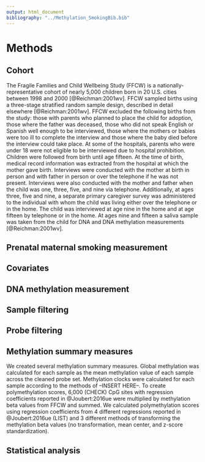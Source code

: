 ```yaml
---
output: html_document
bibliography: "../Methylation_SmokingBib.bib"  
---
```


# Methods

## Cohort

The Fragile Families and Child Wellbeing Study (FFCW) is a nationally-representative cohort of nearly 5,000 children born in 20 U.S. cities between 1998 and 2000 [@Reichman:2001wv]. FFCW sampled births using a three-stage stratified random sample design, described in detail elsewhere [@Reichman:2001wv]. FFCW excluded the following births from the study: those with parents who planned to place the child for adoption, those where the father was deceased, those who did not speak English or Spanish well enough to be interviewed, those where the mothers or babies were too ill to complete the interview and those where the baby died before the interview could take place. At some of the hospitals, parents who were under 18 were not eligible to be interviewed due to hospital prohibition. Children were followed from birth until age fifteen. At the time of birth, medical record information was extracted from the hospital at which the mother gave birth. Interviews were conducted with the mother at birth in person and with father in person or over the telephone if he was not present. Interviews were also conducted with the mother and father when the child was one, three, five, and nine via telephone. Additionally, at ages three, five and nine, a separate primary caregiver survey was administered to the individual with whom the child was living either over the telephone or in the home. The child was interviewed at age nine in the home and at age fifteen by telephone or in the home. At ages nine and fifteen a saliva sample was taken from the child for DNA and DNA methylation measurements [@Reichman:2001wv].

## Prenatal maternal smoking measurement

## Covariates

## DNA methylation measurement

## Sample filtering

## Probe filtering

## Methylation summary measures

We created several methylation summary measures. Global methylation was calculated for each sample as the mean methylation value of each sample across the cleaned probe set. Methylation clocks were calculated for each sample according to the methods of --INSERT HERE--. To create polymethylation scores, 6,000 (CHECK) CpG sites with regression coefficients reported in @Joubert:2016ue were multiplied by methylation beta values from FFCW and summed. We calculated polymethylation scores using regression coefficients from 4 different regressions reported in @Joubert:2016ue (LIST) and 3 different methods of transforming the methylation beta values (no transformation, mean center, and z-score standardization).

## Statistical analysis
